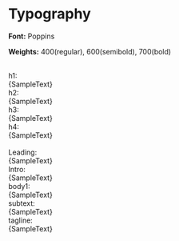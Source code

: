 
<Meta title="Components/Typography" />

<style>
  {`
    .selector {
      width: 88px;
      font-weight: 700;
      opacity: 0.8;
    }
    .divider {
      gap: 20px;
      display: flex;
      align-items: center;
      margin-bottom: 12px;
      margin-top: 20px;
    }
    
  `}
</style>


# Typography

**Font:** Poppins

**Weights:** 400(regular), 600(semibold), 700(bold)

<br />
<div className="divider">
  <div className="selector">h1:</div>
  <Typography variant="h1">{SampleText}</Typography>
</div>
<div className="divider">
  <div className="selector">h2:</div>
  <Typography variant="h2">{SampleText}</Typography>
</div>
<div className="divider">
  <div className="selector">h3:</div>
  <Typography variant="h3">{SampleText}</Typography>
</div>
<div className="divider">
  <div className="selector">h4:</div>
  <Typography variant="h4">{SampleText}</Typography>
</div>

<br />
<div className="divider">
  <div className="selector">Leading:</div>
  <Typography variant="leading">{SampleText}</Typography>
</div>
<div className="divider">
  <div className="selector">Intro:</div>
  <Typography variant="intro">{SampleText}</Typography>
</div>
<div className="divider">
  <div className="selector">body1:</div>
  <Typography variant="body1">{SampleText}</Typography>
</div>
<div className="divider">
  <div className="selector">subtext:</div>
  <Typography variant="subtext">{SampleText}</Typography>
</div>
<div className="divider">
  <div className="selector">tagline:</div>
  <Typography variant="tagline">{SampleText}</Typography>
</div>
